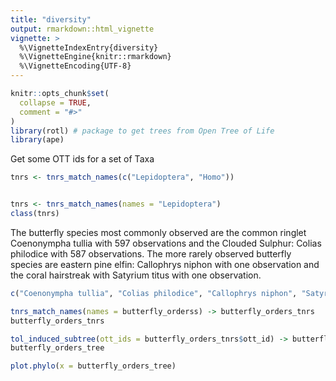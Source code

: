 ```yaml
---
title: "diversity"
output: rmarkdown::html_vignette
vignette: >
  %\VignetteIndexEntry{diversity}
  %\VignetteEngine{knitr::rmarkdown}
  %\VignetteEncoding{UTF-8}
---
```


```r
knitr::opts_chunk$set(
  collapse = TRUE,
  comment = "#>"
)
library(rotl) # package to get trees from Open Tree of Life
library(ape)
```

Get some OTT ids for a set of Taxa
```r
tnrs <- tnrs_match_names(c("Lepidoptera", "Homo"))


tnrs <- tnrs_match_names(names = "Lepidoptera")
class(tnrs)
```


The butterfly species most commonly observed are the common ringlet Coenonympha tullia with 597 observations and the Clouded Sulphur: Colias philodice with 587 observations. The more rarely observed butterfly species are eastern pine elfin: Callophrys niphon with one observation and the coral hairstreak with Satyrium titus with one observation.

```r
c("Coenonympha tullia", "Colias philodice", "Callophrys niphon", "Satyrium titus") -> butterfly_orderss
```


```r
tnrs_match_names(names = butterfly_orderss) -> butterfly_orders_tnrs
butterfly_orders_tnrs
```
```r
tol_induced_subtree(ott_ids = butterfly_orders_tnrs$ott_id) -> butterfly_orders_tree
butterfly_orders_tree
```

```r
plot.phylo(x = butterfly_orders_tree)
```




